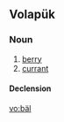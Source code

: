 ==Volapük==

===Noun===
{{infl|vo|noun}}

# [[berry]]
# [[currant]]

====Declension====
{{vo-decl-noun}}

[[vo:bäl]]